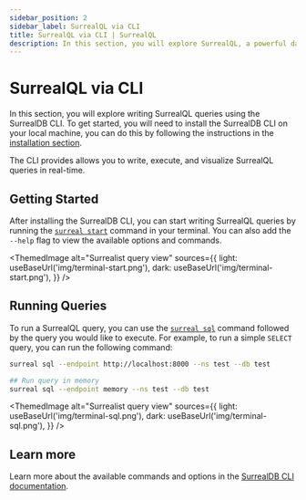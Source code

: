 ```yaml
---
sidebar_position: 2
sidebar_label: SurrealQL via CLI 
title: SurrealQL via CLI | SurrealQL
description: In this section, you will explore SurrealQL, a powerful database query language that closely resembles traditional SQL but comes with unique differences and improvements.
---
```


# SurrealQL via CLI 

In this section, you will explore writing SurrealQL queries using the SurrealDB CLI. To get started, you will need to install the SurrealDB CLI on your local machine, you can do this by following the instructions in the [installation section](/docs/surrealdb/cli/installation).

The CLI provides allows you to write, execute, and visualize SurrealQL queries in real-time.

## Getting Started

After installing the SurrealDB CLI, you can start writing SurrealQL queries by running the [`surreal start`](/docs/surrealdb/cli/start) command in your terminal. You can also add the `--help` flag to view the available options and commands.

<ThemedImage
  alt="Surrealist query view"
  sources={{
    light: useBaseUrl('img/terminal-start.png'),
    dark: useBaseUrl('img/terminal-start.png'),
  }}
/>

## Running Queries

To run a SurrealQL query, you can use the [`surreal sql`](/docs/surrealdb/cli/sql) command followed by the query you would like to execute. For example, to run a simple `SELECT` query, you can run the following command:

```bash title="Start a SurrealDB Shell with local endpoint"
surreal sql --endpoint http://localhost:8000 --ns test --db test 
```

```bash title="Start a SurrealDB Shell with memory endpoint"
## Run query in memory 
surreal sql --endpoint memory --ns test --db test
```
<ThemedImage
  alt="Surrealist query view"
  sources={{
    light: useBaseUrl('img/terminal-sql.png'),
    dark: useBaseUrl('img/terminal-sql.png'),
  }}
/>

## Learn more

Learn more about the available commands and options in the [SurrealDB CLI documentation](/docs/surrealdb/cli).

